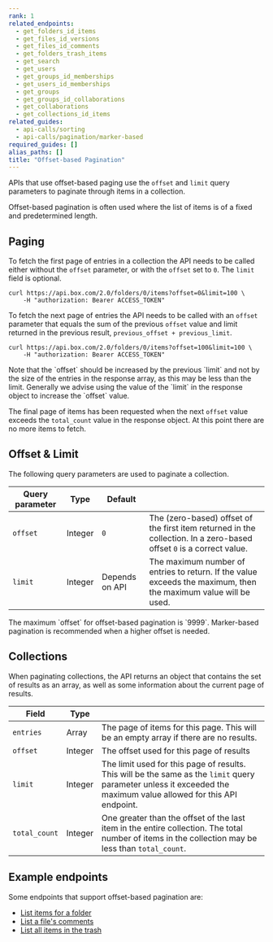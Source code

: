 ```yaml
---
rank: 1
related_endpoints:
  - get_folders_id_items
  - get_files_id_versions
  - get_files_id_comments
  - get_folders_trash_items
  - get_search
  - get_users
  - get_groups_id_memberships
  - get_users_id_memberships
  - get_groups
  - get_groups_id_collaborations
  - get_collaborations
  - get_collections_id_items
related_guides:
  - api-calls/sorting
  - api-calls/pagination/marker-based
required_guides: []
alias_paths: []
title: "Offset-based Pagination"
---
```

APIs that use offset-based paging use the `offset` and `limit` query parameters
to paginate through items in a collection.

Offset-based pagination is often used where the list of items is of a fixed and
predetermined length.

## Paging

To fetch the first page of entries in a collection the API needs to be called
either without the `offset` parameter, or with the `offset` set to `0`. The
`limit` field is optional.

```curl
curl https://api.box.com/2.0/folders/0/items?offset=0&limit=100 \
    -H "authorization: Bearer ACCESS_TOKEN"
```

To fetch the next page of entries the API needs to be called with
an `offset` parameter that equals the sum of the previous `offset` value and
limit returned in the previous result, `previous_offset + previous_limit`.

```curl
curl https://api.box.com/2.0/folders/0/items?offset=100&limit=100 \
    -H "authorization: Bearer ACCESS_TOKEN"
```

<Message type='notice'>
  Note that the `offset` should be increased by the previous `limit` and not by
  the size of the entries in the response array, as this may be less than the
  limit. Generally we advise using the value of the `limit` in the response
  object to increase the `offset` value.
</Message>

The final page of items has been requested when the next `offset` value exceeds
the `total_count` value in the response object. At this point there are no more
items to fetch.

## Offset & Limit

The following query parameters are used to paginate a collection.

| Query parameter | Type    | Default        |                                                                                                                 |
| --------------- | ------- | -------------- | --------------------------------------------------------------------------------------------------------------- |
| `offset`        | Integer | `0`            | The (zero-based) offset of the first item returned in the collection. In a zero-based offset `0` is a correct value. |
| `limit`         | Integer | Depends on API | The maximum number of entries to return. If the value exceeds the maximum, then the maximum value will be used. |

<Message type='notice'>
  The maximum `offset` for offset-based pagination is `9999`. Marker-based
  pagination is recommended when a higher offset is needed.
</Message>

## Collections

When paginating collections, the API returns an object that contains the set of
results as an array, as well as some information about the current page of results.

| Field         | Type    |                                                                                                                                                                   |
| ------------- | ------- | ----------------------------------------------------------------------------------------------------------------------------------------------------------------- |
| `entries`     | Array   | The page of items for this page. This will be an empty array if there are no results.                                                                             |
| `offset`      | Integer | The offset used for this page of results                                                                                                                          |
| `limit`       | Integer | The limit used for this page of results. This will be the same as the `limit` query parameter unless it exceeded the maximum value allowed for this API endpoint. |
| `total_count` | Integer | One greater than the offset of the last item in the entire collection. The total number of items in the collection may be less than `total_count`.                |

## Example endpoints

Some endpoints that support offset-based pagination are:

- [List items for a folder](endpoint://get_folders_id_items)
- [List a file's comments](endpoint://get-files-id-comments)
- [List all items in the trash](endpoint://get-folders-trash-items)
